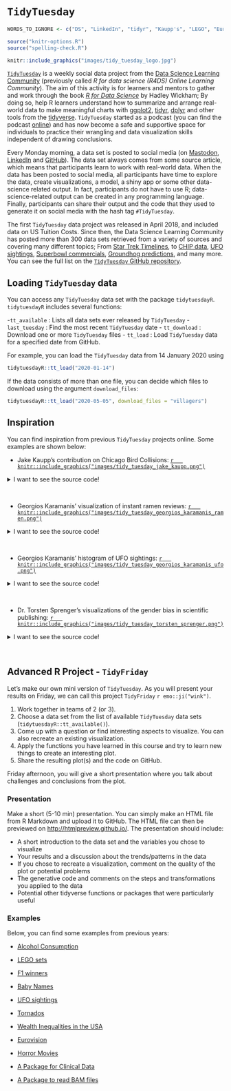 # `TidyTuesday`

```r
WORDS_TO_IGNORE <- c("DS", "LinkedIn", "tidyr", "Kaupp's", "LEGO", "Eurovision", "tornados", "BAM", "Georgios", "Karamanis", "ramen", "Sprenger's", "Torsten")

source("knitr-options.R")
source("spelling-check.R")
```

```r
knitr::include_graphics("images/tidy_tuesday_logo.jpg")
```

[`TidyTuesday`](https://github.com/rfordatascience/tidytuesday?tab=readme-ov-file) is a weekly social data project from the [Data Science Learning Community](https://dslc.io/) (previously called _R for data science (R4DS) Online Learning Community_). The aim of this activity is for learners and mentors to gather and work through the book [_R for Data Science_](https://r4ds.hadley.nz/) by Hadley Wickham; By doing so, help R learners understand how to summarize and arrange real-world data to make meaningful charts with [ggplot2](https://ggplot2.tidyverse.org/), [tidyr](https://tidyr.tidyverse.org/), [dplyr](https://dplyr.tidyverse.org/) and other tools from the [tidyverse](https://www.tidyverse.org/). 
`TidyTuesday` started as a podcast (you can find the podcast [online](https://www.tidytuesday.com/)) and has now become a safe and supportive space for individuals to practice their wrangling and data visualization skills independent of drawing conclusions.

Every Monday morning, a data set is posted to social media (on [Mastodon](https://fosstodon.org/@jonthegeek), [LinkedIn](https://www.linkedin.com/in/jonthegeek/) and [GitHub](https://github.com/rfordatascience/tidytuesday/blob/master/README.md)). 
The data set always comes from some source article, which means that participants learn to work with real-world data.
When the data has been posted to social media, all participants have time to explore the data, create visualizations, a model, a shiny app or some other data-science related output. In fact, participants do not have to use R; data-science-related output can be created in any programming language.
Finally, participants can share their output and the code that they used to generate it on social media with the hash tag `#TidyTuesday`. 

The first `TidyTuesday` data project was released in April 2018, and included data on US Tuition Costs. Since then, the Data Science Learning Community has posted more than 300 data sets retrieved from a variety of sources and covering many different topics; From [Star Trek Timelines](https://github.com/rfordatascience/tidytuesday/tree/master/data/2022/2022-12-27), to [CHIP data](https://github.com/rfordatascience/tidytuesday/tree/master/data/2022/2022-08-23), [UFO sightings](https://github.com/rfordatascience/tidytuesday/blob/master/data/2023/2023-06-20/readme.md), [Superbowl commercials](https://github.com/rfordatascience/tidytuesday/blob/master/data/2021/2021-03-02/readme.md), [Groundhog predictions](https://github.com/rfordatascience/tidytuesday/blob/master/data/2024/2024-01-30/readme.md), and many more. 
You can see the full list on the [`TidyTuesday` GitHub repository](https://github.com/rfordatascience/tidytuesday).

## Loading `TidyTuesday` data 

You can access any `TidyTuesday` data set with the package `tidytuesdayR`. `tidytuesdayR` includes several functions:

-`tt_available` : Lists all data sets ever released by `TidyTuesday`
- `last_tuesday` : Find the most recent `TidyTuesday` date
- `tt_download` : Download one or more `TidyTuesday` files
- `tt_load` : Load `TidyTuesday` data for a specified date from GitHub.

For example, you can load the `TidyTuesday` data from 14 January 2020 using

```r
tidytuesdayR::tt_load("2020-01-14")
```

If the data consists of more than one file, you can decide which files to download using the argument `download_files`:

```r
tidytuesdayR::tt_load("2020-05-05", download_files = "villagers")
```

## Inspiration {.unnumbered}

You can find inspiration from previous `TidyTuesday` projects online. Some examples are shown below:

- Jake Kaupp's contribution on Chicago Bird Collisions: 
<a href="https://github.com/jkaupp/tidytuesdays/tree/master/2019/week18">
    ```r
  knitr::include_graphics("images/tidy_tuesday_jake_kaupp.png")
    ```
</a>

<details><summary>I want to see the source code!</summary>

```r
pacman::p_load(tidyverse, lubridate, here, patchwork)

bird_collisions <- read_csv("https://raw.githubusercontent.com/rfordatascience/tidytuesday/master/data/2019/2019-04-30/bird_collisions.csv")

plot_data <- bird_collisions %>%
  filter(locality == "CHI") %>% 
  mutate(month = month(date),
         year = year(date)) %>% 
  unite("binomial_name", genus, species, sep = " ") %>% 
  count(year, month, binomial_name) %>% 
  complete(nesting(year, binomial_name), month = 1:12, fill = list(n = 0)) %>% 
  group_by(year, binomial_name) %>% 
  mutate(percent = n/sum(n)) %>% 
  mutate(percent = ifelse(is.nan(percent), 0, percent))

flower <- ggplot(plot_data, aes(x = month, y = percent, fill = binomial_name)) +
  geom_area(size = 0, position = position_dodge(), alpha = 0.2) +
  scale_x_continuous(labels = month.abb, breaks = 1:12) +
  scale_y_continuous(limits = c(0,1), breaks = c(0.5, 0.1)) +
  scale_fill_viridis_d("Year", option = "plasma", direction = 1) +
  scale_color_viridis_d(option = "plasma", direction = 1) +
  guides(fill = guide_colorbar()) +
  coord_polar() +
  labs(x = NULL,
       y = NULL,
       title = "Overall") +
  theme_minimal() +
  theme(axis.text.y = element_blank(),
        legend.position = "none",
        panel.grid = element_line(color = "#cccccc", size = 0.10),
        panel.grid.major.x = element_line(color = "#cccccc", size = 0.10),
        panel.grid.major.y = element_blank(),
        panel.grid.minor = element_blank(),
        legend.background = element_blank(),
        legend.key = element_blank(),
        plot.background = element_rect(fill = "white", color = "white"),
        text = element_text(color = "black"),
        axis.text = element_text(color = "black"),
        strip.text = element_text(hjust = 0, color = "black", size = 10),
        axis.ticks = element_blank(),
        axis.ticks.x = element_blank(),
        axis.ticks.y = element_blank(),
        axis.text.x = element_text(color = "black", margin = margin(t = 0.8 * 11/2)),
        #axis.text.y = element_text(color = "black", margin = margin(t = 0.8 * 11/2)),
        axis.title = element_text(size = 9),
        axis.title.x = element_text(hjust = 0.5, size = 9),
        axis.title.y = element_text(hjust = 0.5, size = 9),
        plot.margin = margin(11/2, 11/2, 11/2, 11/2),
        plot.title = element_text(hjust = 0, size = 14, margin = margin(b = 10)),
        plot.subtitle = element_text(hjust = 0, size = 12, margin = margin(b = 15)),
        plot.caption = element_text(hjust = 1, size = 9, margin = margin(t = 10)))

petals <- flower +
  aes(group = year) +
  geom_path(aes(color = binomial_name), size = 0.2, show.legend = FALSE) +
  labs(title = "By Species") +
  facet_wrap(~binomial_name, labeller = label_wrap_gen(10), nrow = 7)  +
  theme(axis.text.x = element_blank(),
        axis.text.y = element_blank())

legend <- plot_data %>% 
  filter(binomial_name == "Setophaga fusca") %>% 
  ggplot(aes(x = month, y = percent, fill = binomial_name, group = year)) +
  geom_area(size = 0, position = position_dodge(), alpha = 0.1) +
  geom_path(aes(color = binomial_name), size = 0.2, show.legend = FALSE) +
  annotate("text", x = 11, y = 0.8, label = "One year of\ncollisions in October", family = "Scope One", size = 3, hjust = 0) +
  annotate("segment", x = 10.8, y = 0.8, xend = 10, yend = 0.8, arrow = arrow(length = unit(0.2, "cm"))) +
  annotate("text", x = 3.5, y = 0.8, label = "Multiple years of\ncollisions in May", family = "Scope One", size = 3) +
  annotate("segment", x = 3.8, y = 0.8, xend = 5, yend = 0.8, arrow = arrow(length = unit(0.2, "cm"))) +
  scale_x_continuous(labels = month.abb, breaks = 1:12) +
  scale_y_continuous(limits = c(0,1), breaks = c(0.5, 0.1)) +
  scale_fill_viridis_d("Year", option = "plasma", direction = 1) +
  scale_color_viridis_d(option = "plasma", direction = 1) +
  labs(x = NULL,
       y = NULL,
       title = "How to Interpret This Chart",
       subtitle = str_wrap("A flower represents the recorded total collisions of each bird species with the individual petals representing the normalized events during each year (from 0-1).  The position of the petals indicates the month or months collisions occur, with overlaps indicating repeated year-over-year collisions.", 70)) +
  guides(fill = guide_colorbar()) +
  coord_polar(theta = "x", start = 0) +
  theme_minimal() +
  theme(axis.text.y = element_blank(),
        panel.grid.major.y = element_line(color = "#cccccc", size = 0.10),
        plot.title = element_text(hjust = 0, size = 14, margin = margin(b = 10)),
        legend.position = "none")

out <- wrap_plots(flower / legend, plot_spacer(), petals, ncol = 3, widths = c(1, 0.2, 2)) +
  plot_annotation(title = "Seasonality of Bird Collisions in Chicago",
                  subtitle = str_wrap("Presented below is a petal chart of of bird collisions, with instructions on how to interpret this chart in the lower left. The upper left flower represents collisions recorded across all years and species, with individual species presented as small multiple flowers on the right.", 220),
                  caption = "Data: Winger et al. (2019) Nocturnal flight-calling behaviour predicts vulnerability to artificial light in migratory birds. Proceedings of the Royal Society B 286(1900): 20190364. https://doi.org/10.1098/rspb.2019.0364 | Graphic: @jakekaupp",
      theme(plot.title.position = "plot"))
```

</details>
<br>

- Georgios Karamanis' visualization of instant ramen reviews: 
<a href="https://github.com/gkaramanis/tidytuesday/tree/master/2019/2019-week-23">
    ```r
  knitr::include_graphics("images/tidy_tuesday_georgios_karamanis_ramen.png")
    ```
</a>

<details><summary>I want to see the source code!</summary>

```r
pacman::p_load(tidyverse)

ramen_ratings <- readr::read_csv("https://raw.githubusercontent.com/rfordatascience/tidytuesday/master/data/2019/2019-06-04/ramen_ratings.csv")

shio <- ramen_ratings %>%
  filter(country == "Japan", str_detect(variety, "Shio")) %>% 
  arrange(., stars) %>%
  mutate(n = 1:n())

ggplot() +
  # chopstics
  geom_polygon(aes(x = c(-30, 32, 32, -30), y = c(0.02, 0.02, 0.1, 0.3)),
               fill = "firebrick4") +
  geom_polygon(aes(x = c(-30, 32, 32, -30), y = c(0.35, 0.12, 0.2, 0.63)),
               fill = "firebrick4") +
  # stars
  geom_text(aes(x = -20,  y = c(1.1, 2.1, 3.1, 4.1, 5.1),
                label = c("1 star", "2 stars", "3 stars", "4 stars", "5 stars")),
            color = "gray85", size = 2, hjust = 0,
            family = "IBM Plex Mono") +
  geom_segment(aes(x = -20, y = c(0.99, 1.99, 2.99, 3.99, 4.99),
                   xend = c(0.6, 1.6, 3.6, 9.6, 23.6), yend = c(0.99, 1.99, 2.99, 3.99, 4.99)),
               color = "gray85", size = 0.3, alpha = 0.5) +
  # 5 starred
  geom_text(data = shio, aes(x = n, y = -0.2,
                label = paste(brand, variety, sep = " - ")),
            size = 1.8, family = "IBM Plex Sans",
            hjust = 0, angle = 90, color = "gray85") +
  # ramen               
  geom_col(data = shio, aes(n, stars), width = 0.5, fill = "khaki") +
  
  scale_y_reverse(limits = c(8, -5), breaks = c(1, 2, 3, 4, 5),
  position = "right") +
  # title, subtitle and caption
  geom_text(aes(x = 32, y = 7.4, label = "Ratings of Japanese Instant Shio Ramen"),
            family = "IBM Plex Serif SemiBold", hjust = 1,
            color = "white", size = 4.5) +
  geom_text(aes(x = 32, y = 7.8, label = "Source: TheRamenRater.com | Graphic: Georgios Karamanis"),
            hjust = 1, color = "white", size = 3) +
  theme_void() +
  theme(
    panel.background = element_rect(fill = "#0881A3", color = "#0881A3"))

```

</details>
<br>

- Georgios Karamanis' histogram of UFO sightings: 
<a href="https://github.com/gkaramanis/tidytuesday/tree/master/2019/2019-week-26">
    ```r
  knitr::include_graphics("images/tidy_tuesday_georgios_karamanis_ufo.png")
    ```
</a>

<details><summary>I want to see the source code!</summary>

```r
pacman::p_load(tidyverse, here, ggimage)

ufo_sightings <- readr::read_csv("https://raw.githubusercontent.com/rfordatascience/tidytuesday/master/data/2019/2019-06-25/ufo_sightings.csv")

city_count <- ufo_sightings %>%
  mutate(every_year = str_sub(date_time, -10, -7)) %>% 
  group_by(city_area) %>% 
  summarise(total = n(), first_encounter = min(every_year)) %>% 
  top_n(n = 10, total) %>% 
  mutate(year = as.numeric(first_encounter),
         city_area = str_to_title(city_area),
         city_area = fct_reorder(city_area, year))
  
ggplot(city_count) +
  geom_segment(aes(x = city_area, y = year, 
                   xend = city_area, yend = 1970,
                   size = total),
               color = "orange1") +
  geom_image(aes(image = here("images", "UFO_image.png"),
                 x = city_area, y = year - 0.8),
             asp = 1.4, size = 0.05, color = "purple3") +
  geom_text(aes(label = year,
                x = city_area, y = year - 3),
            color = "grey40",
            size = 5, alpha = 0.6) +
  geom_text(aes(label = total,
                x = city_area, y = 1967.5),
            nudge_x = 0.37, size = 8, alpha = 0.7,
            color = "orange1") +
  geom_text(aes(label = "year of first reported\nencounter at the city",
                x = 3, y = 1941),
            color = "grey60",
            size = 5, alpha = 0.9, hjust = 0) +
  geom_segment(aes(x = 2.8, y = 1941,
                   xend = 1.4, yend = 1941),
               color = "grey60", alpha = 0.5) +
  geom_text(aes(label = "total number of encounters\nduring all years",
                x = 8, y = 1950),
            color = "orange1",
            size = 5, alpha = 0.2, hjust = 0) +
  geom_segment(aes(x = 7.8, y = 1950,
                   xend = 6.4, yend = 1955),
               color = "orange1", alpha = 0.2) +
  scale_y_reverse(position = "right") +
  coord_cartesian(ylim = c(1940, 1967)) +
  geom_text(aes(label = "Top 10 cities in the world with\nthe most reported UFO encounters",
                x = 11, y = 1941),
            size = 8, hjust = 1) +
  labs(
    # title = "Top 10 cities\nin the world with\nthe most reported\nUFO encounters",
    caption = "Source: NUFORC | Graphics: Georgios Karamanis") +
  theme_minimal() +
  theme(
    plot.background = element_rect(fill = "#e0e7f3",
                                   colour = "#e0e7f3"),
    panel.grid = element_blank(),
    legend.position = "",
    text = element_text(size = 14),
    axis.title = element_blank(),
    axis.text.y = element_blank(),
    axis.text.x = element_text(size = 14, hjust = 0.2, color = "purple3"),
    plot.margin = unit(c(1, 1, 1, 1), "cm"),
    plot.caption = element_text(margin = margin(40, 0, 0, 0), color = "grey60")
  ) 

```

</details>
<br>

- Dr. Torsten Sprenger's visualizations of the gender bias in scientific publishing: 
<a href="https://github.com/spren9er/tidytuesday/blob/master/tidytuesday_201916_new_economist.r">
    ```r
  knitr::include_graphics("images/tidy_tuesday_torsten_sprenger.png")
    ```
</a>

<details><summary>I want to see the source code!</summary>

```r
pacman::p_load(tidyverse)

raw_data <- read_csv(
  paste0(
    'https://raw.githubusercontent.com/rfordatascience/tidytuesday/',
    'master/data/2019/2019-04-16/women_research.csv'
  )
)

women_research <- raw_data %>%
  mutate(
    field = gsub('Women Inventores', 'Inventors', str_to_title(field)),
    percent_men = 1 - percent_women,
    women_ratio = ifelse(percent_women < percent_men, 'less', 'not_less')
  ) %>%
  pivot_longer(
    starts_with('percent'), names_to = 'sex', values_to = 'percent',
    names_prefix = 'percent_'
  )

women_field_averages <- women_research %>%
  filter(sex == 'women') %>%
  group_by(field) %>%
  summarize(avg_field_percent = mean(percent)) %>%
  arrange(avg_field_percent)

women_country_averages <- women_research %>%
  filter(sex == 'women') %>%
  group_by(country) %>%
  summarize(avg_country_percent = mean(percent)) %>%
  arrange(avg_country_percent)

plot <- women_research %>%
  mutate(
    field = factor(field, levels = women_field_averages$field),
    country = factor(country, levels = women_country_averages$country),
    sex_women_ratio = interaction(sex, women_ratio)
  ) %>%
  ggplot() +
    geom_bar(
      aes(x = '', y = percent, fill = sex_women_ratio, color = women_ratio),
      stat = 'identity', show.legend = FALSE
    ) +
    scale_fill_manual(values = c('#efefef', '#333333', '#efefef', '#c54950')) +
    scale_color_manual(values = c('#333333', '#c54950')) +
    coord_polar('y', start = 0) +
    facet_grid(field ~ country, switch = 'y') +
    labs(
      x = '',
      y = '',
      title = "Still a man's world",
      subtitle = paste(
        '#tidytuesday 16|2019',
        'women among researchers with papers published 2011-2015',
        sep = ' • '
      ),
      caption = '© 2019 spren9er'
    )

plot +
  theme_minimal() +
  theme(
    panel.border = element_blank(),
    panel.grid = element_blank(),
    panel.spacing.x = unit(0.9, 'lines'),
    panel.spacing.y = unit(0.9, 'lines'),
    axis.title.x = element_blank(),
    axis.ticks.x = element_blank(),
    axis.text.x = element_blank(),
    strip.background = element_blank(),
    strip.text = element_text(size = 9, face = 'plain'),
    strip.text.x = element_text(angle = 90, hjust = 0, margin = margin(b = 10)),
    strip.text.y = element_text(
      angle = 180, hjust = 1, margin = margin(r = 10)
    ),
    plot.title = element_text(face = 'bold', margin = margin(b = 7)),
    plot.subtitle = element_text(margin = margin(b = 20)),
    plot.caption = element_text(
      color = '#333333', face = 'plain', size = 7, hjust = 1,
      margin = margin(t = 20)
    )
  )
```
</details>
<br>


## Advanced R Project - `TidyFriday`

Let's make our own mini version of `TidyTuesday`. As you will present your results on Friday, we can call this project `TidyFriday` `r emo::ji("wink")`.

1. Work together in teams of 2 (or 3).
1. Choose a data set from the list of available `TidyTuesday` data sets (`tidytuesdayR::tt_available()`).
1. Come up with a question or find interesting aspects to visualize. You can also recreate an existing visualization.
1. Apply the functions you have learned in this course and try to learn new things to create an interesting plot.
1. Share the resulting plot(s) and the code on GitHub.

Friday afternoon, you will give a short presentation where you talk about challenges and conclusions from the plot.

### Presentation {.unnumbered}

Make a short (5-10 min) presentation. You can simply make an HTML file from R Markdown and upload it to GitHub. The HTML file can then be previewed on <http://htmlpreview.github.io/>. The presentation should include:

- A short introduction to the data set and the variables you chose to visualize
- Your results and a discussion about the trends/patterns in the data
- If you chose to recreate a visualization, comment on the quality of the plot or potential problems
- The generative code and comments on the steps and transformations you applied to the data
- Potential other tidyverse functions or packages that were particularly useful

### Examples {.unnumbered}

Below, you can find some examples from previous years:

- [Alcohol Consumption](presentations/alcohol-consumption.html)

- [LEGO sets](presentations/lego.html)

- [F1 winners](presentations/f1.html)

- [Baby Names](presentations/baby-names.html)

- [UFO sightings](presentations/UFO_Sightings.html)

- [Tornados](presentations/tornados.html)

- [Wealth Inequalities in the USA](presentations/wealth-inequalities.html)

- [Eurovision](presentations/TidyTuesday_Eurovision.html)

- [Horror Movies](presentations/Horror-movies.docx)

- [A Package for Clinical Data](presentations/package-stRoke.html)

- [A Package to read BAM files](presentations/package_banalyzer.html)
